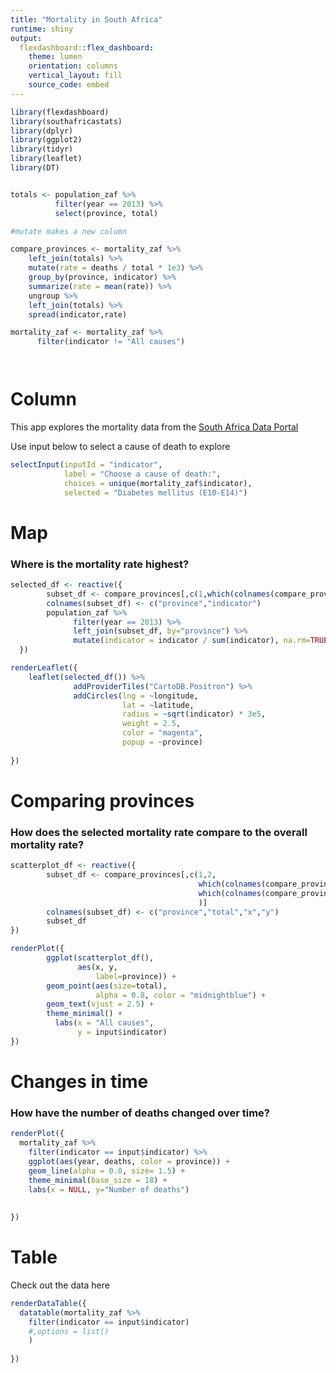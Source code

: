 ```yaml
---
title: "Mortality in South Africa"
runtime: shiny
output: 
  flexdashboard::flex_dashboard:
    theme: lumen
    orientation: columns
    vertical_layout: fill
    source_code: embed
---
```


```r
library(flexdashboard)
library(southafricastats)
library(dplyr)
library(ggplot2)
library(tidyr)
library(leaflet)
library(DT)


totals <- population_zaf %>%
          filter(year == 2013) %>%
          select(province, total)

#mutate makes a new column

compare_provinces <- mortality_zaf %>%
    left_join(totals) %>%
    mutate(rate = deaths / total * 1e3) %>%
    group_by(province, indicator) %>%
    summarize(rate = mean(rate)) %>%
    ungroup %>%
    left_join(totals) %>%
    spread(indicator,rate)

mortality_zaf <- mortality_zaf %>%
      filter(indicator != "All causes")




```

Column {.sidebar}
====================================================

This app explores the mortality data from the 
[South Africa Data Portal](http://southafrica.opendataforafrica.org/)

Use input below to select a cause of death to explore


```r
selectInput(inputId = "indicator",
            label = "Choose a cause of death:",
            choices = unique(mortality_zaf$indicator),
            selected = "Diabetes mellitus (E10-E14)")


```




Map {data-icon="fa-map-marker"}
====================================================

### Where is the mortality rate highest?

```r
selected_df <- reactive({ 
        subset_df <- compare_provinces[,c(1,which(colnames(compare_provinces) == input$indicator))]
        colnames(subset_df) <- c("province","indicator")
        population_zaf %>%
              filter(year == 2013) %>%
              left_join(subset_df, by="province") %>%
              mutate(indicator = indicator / sum(indicator), na.rm=TRUE)
  })

renderLeaflet({
    leaflet(selected_df()) %>%
              addProviderTiles("CartoDB.Positron") %>%
              addCircles(lng = ~longitude,
                         lat = ~latitude,
                         radius = ~sqrt(indicator) * 3e5,
                         weight = 2.5,
                         color = "magenta",
                         popup = ~province)
  
})

```

Comparing provinces {data-icon="fa-list"}
=====================================================

### How does the selected mortality rate compare to the overall mortality rate?


```r

scatterplot_df <- reactive({
        subset_df <- compare_provinces[,c(1,2,
                                          which(colnames(compare_provinces) == "All causes"),
                                          which(colnames(compare_provinces) == input$indicator)
                                          )]
        colnames(subset_df) <- c("province","total","x","y")
        subset_df
})

renderPlot({
        ggplot(scatterplot_df(),
               aes(x, y, 
                   label=province)) +
        geom_point(aes(size=total),
                   alpha = 0.8, color = "midnightblue") + 
        geom_text(vjust = 2.5) +
        theme_minimal() + 
          labs(x = "All causes",
               y = input$indicator)
})

```


Changes in time{data-icon="fa-area-chart"}
=====================================================

### How have the number of deaths changed over time?

```r

renderPlot({
  mortality_zaf %>%
    filter(indicator == input$indicator) %>%
    ggplot(aes(year, deaths, color = province)) + 
    geom_line(alpha = 0.8, size= 1.5) +
    theme_minimal(base_size = 18) + 
    labs(x = NULL, y="Number of deaths")
  
  
})


```


Table {data-icon="fa-table"}
====================================================

Check out the data here

```r
renderDataTable({
  datatable(mortality_zaf %>%
    filter(indicator == input$indicator)
    #,options = list()
    )
  
})

```



